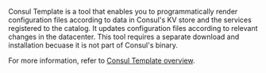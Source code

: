 Consul Template is a tool that enables you to programmatically render configuration files according to data in Consul's KV store and the services registered to the catalog. It updates configuration files according to relevant changes in the datacenter. This tool requires a separate download and installation becuase it is not part of Consul's binary.

For more information, refer to [Consul Template overview](/consul/docs/automate/consul-template).